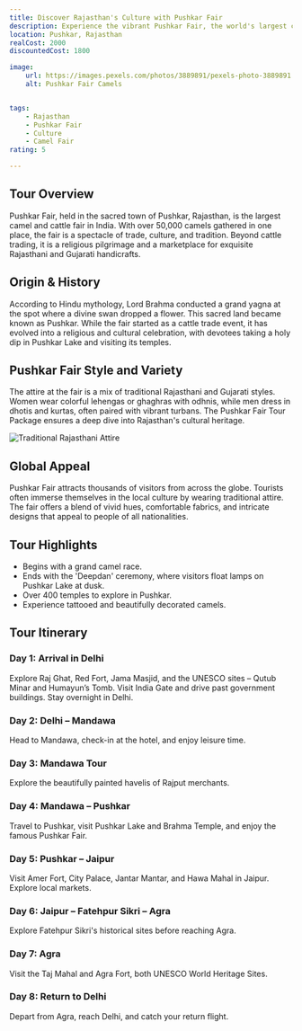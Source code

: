```yaml
---
title: Discover Rajasthan's Culture with Pushkar Fair
description: Experience the vibrant Pushkar Fair, the world's largest camel and cattle fair, while exploring Rajasthan.
location: Pushkar, Rajasthan
realCost: 2000
discountedCost: 1800

image:
    url: https://images.pexels.com/photos/3889891/pexels-photo-3889891.jpeg?auto=compress&cs=tinysrgb&w=600
    alt: Pushkar Fair Camels


tags:
    - Rajasthan
    - Pushkar Fair
    - Culture
    - Camel Fair
rating: 5

---
```


<div class="max-w-4xl mx-auto py-10 px-5 text-black">

## Tour Overview

<p class="text-lg leading-relaxed">
Pushkar Fair, held in the sacred town of Pushkar, Rajasthan, is the largest camel and cattle fair in India. With over 50,000 camels gathered in one place, the fair is a spectacle of trade, culture, and tradition. Beyond cattle trading, it is a religious pilgrimage and a marketplace for exquisite Rajasthani and Gujarati handicrafts.
</p>

## Origin & History

<p class="text-lg">
According to Hindu mythology, Lord Brahma conducted a grand yagna at the spot where a divine swan dropped a flower. This sacred land became known as Pushkar. While the fair started as a cattle trade event, it has evolved into a religious and cultural celebration, with devotees taking a holy dip in Pushkar Lake and visiting its temples.
</p>

## Pushkar Fair Style and Variety

<div class="grid grid-cols-1 md:grid-cols-2 gap-6">
    <div>
        <p class="text-lg">
        The attire at the fair is a mix of traditional Rajasthani and Gujarati styles. Women wear colorful lehengas or ghaghras with odhnis, while men dress in dhotis and kurtas, often paired with vibrant turbans. The Pushkar Fair Tour Package ensures a deep dive into Rajasthan's cultural heritage.
        </p>
    </div>
    <div>
        <img src="/images/traditional-attire.jpg" alt="Traditional Rajasthani Attire" class="rounded-lg shadow-md"/>
    </div>
</div>

## Global Appeal

<p class="text-lg">
Pushkar Fair attracts thousands of visitors from across the globe. Tourists often immerse themselves in the local culture by wearing traditional attire. The fair offers a blend of vivid hues, comfortable fabrics, and intricate designs that appeal to people of all nationalities.
</p>

## Tour Highlights

<ul class="list-disc pl-5 text-lg">
    <li>Begins with a grand camel race.</li>
    <li>Ends with the 'Deepdan' ceremony, where visitors float lamps on Pushkar Lake at dusk.</li>
    <li>Over 400 temples to explore in Pushkar.</li>
    <li>Experience tattooed and beautifully decorated camels.</li>
</ul>

## Tour Itinerary

<div class="border-l-4 border-black pl-4 my-6">
    <h3 class="text-xl font-semibold">Day 1: Arrival in Delhi</h3>
    <p>Explore Raj Ghat, Red Fort, Jama Masjid, and the UNESCO sites – Qutub Minar and Humayun’s Tomb. Visit India Gate and drive past government buildings. Stay overnight in Delhi.</p>
</div>

<div class="border-l-4 border-black pl-4 my-6">
    <h3 class="text-xl font-semibold">Day 2: Delhi – Mandawa</h3>
    <p>Head to Mandawa, check-in at the hotel, and enjoy leisure time.</p>
</div>

<div class="border-l-4 border-black pl-4 my-6">
    <h3 class="text-xl font-semibold">Day 3: Mandawa Tour</h3>
    <p>Explore the beautifully painted havelis of Rajput merchants.</p>
</div>

<div class="border-l-4 border-black pl-4 my-6">
    <h3 class="text-xl font-semibold">Day 4: Mandawa – Pushkar</h3>
    <p>Travel to Pushkar, visit Pushkar Lake and Brahma Temple, and enjoy the famous Pushkar Fair.</p>
</div>

<div class="border-l-4 border-black pl-4 my-6">
    <h3 class="text-xl font-semibold">Day 5: Pushkar – Jaipur</h3>
    <p>Visit Amer Fort, City Palace, Jantar Mantar, and Hawa Mahal in Jaipur. Explore local markets.</p>
</div>

<div class="border-l-4 border-black pl-4 my-6">
    <h3 class="text-xl font-semibold">Day 6: Jaipur – Fatehpur Sikri – Agra</h3>
    <p>Explore Fatehpur Sikri's historical sites before reaching Agra.</p>
</div>

<div class="border-l-4 border-black pl-4 my-6">
    <h3 class="text-xl font-semibold">Day 7: Agra</h3>
    <p>Visit the Taj Mahal and Agra Fort, both UNESCO World Heritage Sites.</p>
</div>

<div class="border-l-4 border-black pl-4 my-6">
    <h3 class="text-xl font-semibold">Day 8: Return to Delhi</h3>
    <p>Depart from Agra, reach Delhi, and catch your return flight.</p>
</div>

</div>
